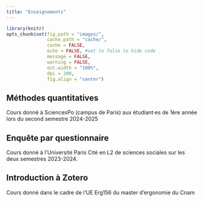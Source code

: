 ```yaml
---
title: "Enseignements"
---
```


```r
library(knitr)
opts_chunk$set(fig.path = "images/",
               cache.path = "cache/",
               cache = FALSE,
               echo = FALSE, #set to false to hide code
               message = FALSE,
               warning = FALSE,
               out.width = "100%",
               dpi = 200,
               fig.align = "center")
```

<script>
function hide_buttons(abstract) {
    var x = document.getElementById(abstract);
    if (x.style.display === "none") {
        x.style.display = "block";
    } else {
        x.style.display = "none";
    }
}
</script>

## Méthodes quantitatives

Cours donné à SciencesPo (campus de Paris) aux étudiant·es de 1ère année lors du second semestre 2024-2025

## Enquête par questionnaire 

Cours donné à l'Université Paris Cité en L2 de sciences sociales sur les deux semestres 2023-2024.

## Introduction à Zotero

Cours donné dans le cadre de l'UE Erg156 du master d'ergonomie du Cnam